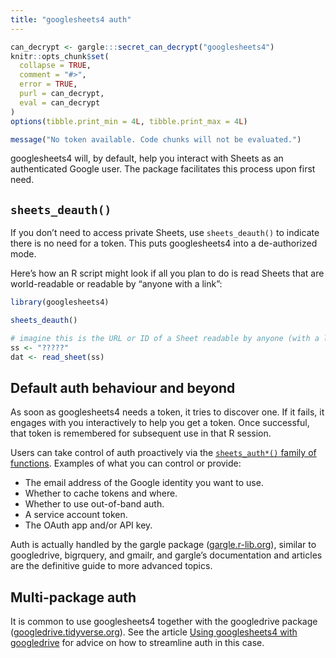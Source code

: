 ```yaml
---
title: "googlesheets4 auth"
---
```


```r
can_decrypt <- gargle:::secret_can_decrypt("googlesheets4")
knitr::opts_chunk$set(
  collapse = TRUE,
  comment = "#>",
  error = TRUE,
  purl = can_decrypt,
  eval = can_decrypt
)
options(tibble.print_min = 4L, tibble.print_max = 4L)
```

```r
message("No token available. Code chunks will not be evaluated.")
```

googlesheets4 will, by default, help you interact with Sheets as an authenticated Google user. The package facilitates this process upon first need.

## `sheets_deauth()`

If you don't need to access private Sheets, use `sheets_deauth()` to indicate there is no need for a token. This puts googlesheets4 into a de-authorized mode.

Here's how an R script might look if all you plan to do is read Sheets that are world-readable or readable by "anyone with a link":

```r
library(googlesheets4)

sheets_deauth()

# imagine this is the URL or ID of a Sheet readable by anyone (with a link)
ss <- "?????"
dat <- read_sheet(ss)
```

## Default auth behaviour and beyond

As soon as googlesheets4 needs a token, it tries to discover one. If it fails, it engages with you interactively to help you get a token. Once successful, that token is remembered for subsequent use in that R session.

Users can take control of auth proactively via the [`sheets_auth*()` family of functions](https://googlesheets4.tidyverse.org/reference/index.html#section-auth). Examples of what you can control or provide:

  * The email address of the Google identity you want to use.
  * Whether to cache tokens and where.
  * Whether to use out-of-band auth.
  * A service account token.
  * The OAuth app and/or API key.
  
Auth is actually handled by the gargle package ([gargle.r-lib.org](https://gargle.r-lib.org)), similar to googledrive, bigrquery, and gmailr, and gargle's documentation and articles are the definitive guide to more advanced topics.

## Multi-package auth

It is common to use googlesheets4 together with the googledrive package ([googledrive.tidyverse.org](https://googledrive.tidyverse.org)). See the article [Using googlesheets4 with googledrive](https://googlesheets4.tidyverse.org/articles/articles/drive-and-sheets.html) for advice on how to streamline auth in this case.
